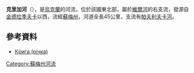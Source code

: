 '''克里加河'''（{{lang-uk|Крига}}），是[[烏克蘭|烏克蘭]]的河流，位於該國東北部，屬於[[維爾河_(謝伊姆河支流)|維爾河]]的右支流，發源自[[金德拉季夫卡_(蘇梅州)|金德拉季夫卡]]以西，流經[[蘇梅州|蘇梅州]]，河道全長45公里，支流有[[帕夫利夫卡河|帕夫利夫卡河]]。

==參考資料==
* [http://www.menr.gov.ua/media/files/4Pasport2008_sumy.doc Крига (річка)]{{dead link|date=2017年11月 |bot=InternetArchiveBot |fix-attempted=yes }}

{{DEFAULTSORT:Крига (річка)}}
[[Category:蘇梅州河流|Category:蘇梅州河流]]


{{Ukraine-river-stub}}